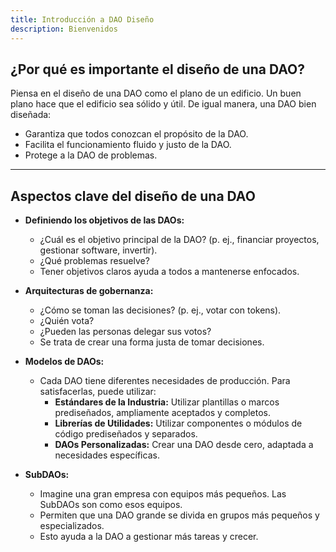 ```yaml
---
title: Introducción a DAO Diseño
description: Bienvenidos
---
```


## ¿Por qué es importante el diseño de una DAO?

Piensa en el diseño de una DAO como el plano de un edificio. Un buen plano hace que el edificio sea sólido y útil. De igual manera, una DAO bien diseñada:

* Garantiza que todos conozcan el propósito de la DAO.
* Facilita el funcionamiento fluido y justo de la DAO.
* Protege a la DAO de problemas.

---

## Aspectos clave del diseño de una DAO

* **Definiendo los objetivos de las DAOs:**
  * ¿Cuál es el objetivo principal de la DAO? (p. ej., financiar proyectos, gestionar software, invertir).
  * ¿Qué problemas resuelve?
  * Tener objetivos claros ayuda a todos a mantenerse enfocados.

* **Arquitecturas de gobernanza:**
  * ¿Cómo se toman las decisiones? (p. ej., votar con tokens).
  * ¿Quién vota?
  * ¿Pueden las personas delegar sus votos?
  * Se trata de crear una forma justa de tomar decisiones.

* **Modelos de DAOs:**
  * Cada DAO tiene diferentes necesidades de producción. Para satisfacerlas, puede utilizar:
      * **Estándares de la Industria:** Utilizar plantillas o marcos prediseñados, ampliamente aceptados y completos.
      * **Librerías de Utilidades:** Utilizar componentes o módulos de código prediseñados y separados.
      * **DAOs Personalizadas:** Crear una DAO desde cero, adaptada a necesidades específicas.

* **SubDAOs:**
  * Imagine una gran empresa con equipos más pequeños. Las SubDAOs son como esos equipos.
  * Permiten que una DAO grande se divida en grupos más pequeños y especializados.
  * Esto ayuda a la DAO a gestionar más tareas y crecer.